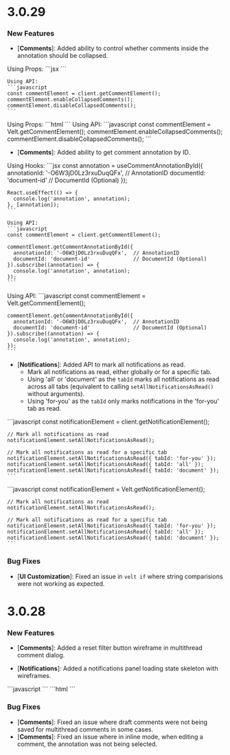 # 3.0.29

### New Features

- [**Comments**]: Added ability to control whether comments inside the annotation should be collapsed.

<Tabs>
  <Tab title="React / Next.js">
  Using Props:
    ```jsx
    <VeltComments collapsedComments={false} />
    ```

    Using API:
    ```javascript
    const commentElement = client.getCommentElement();
    commentElement.enableCollapsedComments();
    commentElement.disableCollapsedComments();
    ```
  </Tab>
  
  <Tab title="HTML / Other Frameworks">
  Using Props:
    ```html
    <velt-comments collapsed-comments="false"></velt-comments>
    ```
    Using API:
    ```javascript
    const commentElement = Velt.getCommentElement();
    commentElement.enableCollapsedComments();
    commentElement.disableCollapsedComments();
    ```
  </Tab>
</Tabs>

- [**Comments**]: Added ability to get comment annotation by ID.

<Tabs>
  <Tab title="React / Next.js">
  Using Hooks:
    ```jsx
    const annotation = useCommentAnnotationById({
      annotationId: '-O6W3jD0Lz3rxuDuqQFx',  // AnnotationID
      documentId: 'document-id'              // DocumentId (Optional)
    });

    React.useEffect(() => {
      console.log('annotation', annotation);
    }, [annotation]);
    ```

    Using API:
    ```javascript
    const commentElement = client.getCommentElement();

    commentElement.getCommentAnnotationById({
      annotationId: '-O6W3jD0Lz3rxuDuqQFx',  // AnnotationID
      documentId: 'document-id'              // DocumentId (Optional)
    }).subscribe((annotation) => {
      console.log('annotation', annotation);
    });
    ```
  </Tab>
  
  <Tab title="HTML / Other Frameworks">
    Using API:
    ```javascript
    const commentElement = Velt.getCommentElement();

    commentElement.getCommentAnnotationById({
      annotationId: '-O6W3jD0Lz3rxuDuqQFx',  // AnnotationID
      documentId: 'document-id'              // DocumentId (Optional)
    }).subscribe((annotation) => {
      console.log('annotation', annotation);
    });
    ```
  </Tab>
</Tabs>


- [**Notifications**]: Added API to mark all notifications as read.
  - Mark all notifications as read, either globally or for a specific tab.
  - Using 'all' or 'document' as the `tabId` marks all notifications as read across all tabs (equivalent to calling `setAllNotificationsAsRead()` without arguments).
  - Using 'for-you' as the `tabId` only marks notifications in the 'for-you' tab as read.
<Tabs>
  <Tab title="React / Next.js">
    ```javascript
    const notificationElement = client.getNotificationElement();
    
    // Mark all notifications as read
    notificationElement.setAllNotificationsAsRead();
    
    // Mark all notifications as read for a specific tab
    notificationElement.setAllNotificationsAsRead({ tabId: 'for-you' });
    notificationElement.setAllNotificationsAsRead({ tabId: 'all' });
    notificationElement.setAllNotificationsAsRead({ tabId: 'document' });
    ```
  </Tab>
  
  <Tab title="HTML / Other Frameworks">
    ```javascript
    const notificationElement = Velt.getNotificationElement();
    
    // Mark all notifications as read
    notificationElement.setAllNotificationsAsRead();
    
    // Mark all notifications as read for a specific tab
    notificationElement.setAllNotificationsAsRead({ tabId: 'for-you' });
    notificationElement.setAllNotificationsAsRead({ tabId: 'all' });
    notificationElement.setAllNotificationsAsRead({ tabId: 'document' });
    ```
  </Tab>
</Tabs>

### Bug Fixes

- [**UI Customization**]: Fixed an issue in `velt if` where string comparisions were not working as expected.


# 3.0.28

### New Features

- [**Comments**]: Added a reset filter button wireframe in multithread comment dialog.

- [**Notifications**]: Added a notifications panel loading state skeleton with wireframes.

<Tabs>
  <Tab title="React / Next.js">
    ```javascript
    <VeltNotificationsPanelWireframe.Skeleton />
    ```
  </Tab>
  
  <Tab title="HTML / Other Frameworks">
    ```html
    <velt-notifications-panel-skeleton></velt-notifications-panel-skeleton>
    ```
  </Tab>
</Tabs>

### Bug Fixes

- [**Comments**]: Fixed an issue where draft comments were not being saved for multithread comments in some cases.
- [**Comments**]: Fixed an issue where in inline mode, when editing a comment, the annotation was not being selected.
